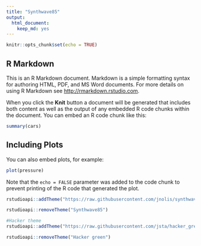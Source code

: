 ```yaml
---
title: "Synthwave85"
output: 
  html_document: 
    keep_md: yes
---
```


```r
knitr::opts_chunk$set(echo = TRUE)
```

## R Markdown

This is an R Markdown document. Markdown is a simple formatting syntax for authoring HTML, PDF, and MS Word documents. For more details on using R Markdown see <http://rmarkdown.rstudio.com>.

When you click the **Knit** button a document will be generated that includes both content as well as the output of any embedded R code chunks within the document. You can embed an R code chunk like this:

```r
summary(cars)
```

## Including Plots

You can also embed plots, for example:

```r
plot(pressure)
```

Note that the `echo = FALSE` parameter was added to the code chunk to prevent printing of the R code that generated the plot.

```r
rstudioapi::addTheme("https://raw.githubusercontent.com/jnolis/synthwave85/master/Synthwave85.rstheme", TRUE, TRUE, FALSE)
```

```r
rstudioapi::removeTheme("Synthwave85")
```

```r
#Hacker theme
rstudioapi::addTheme("https://raw.githubusercontent.com/jsta/hacker_green/master/hacker_green.rstheme", apply = TRUE)
```
```r
rstudioapi::removeTheme("Hacker green")
```

